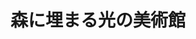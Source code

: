 ﻿---
title: "森に埋まる光の美術館"
category: "工学院"
vol: 50
interviewee: "安田 幸一 "
url: ""
tags: ["光","設計","建物","美術"]
pdf: "50-3.pdf"
career: ""
preface: "現在、建物が次々に建てられているが、それらは、どのような点に焦点を絞って考えられているのか。安田先生に、ポーラ美術館の設計の話をしていただくことで、設計という行為の一面を伺った。"
---
